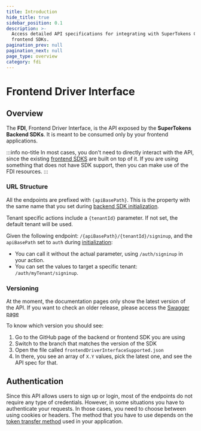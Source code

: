 ```yaml
---
title: Introduction
hide_title: true
sidebar_position: 0.1
description: >-
  Access detailed API specifications for integrating with SuperTokens Core and
  frontend SDKs.
pagination_prev: null
pagination_next: null
page_type: overview 
category: fdi
---
```


# Frontend Driver Interface


## Overview

The **FDI**, Frontend Driver Interface, is the API exposed by the **SuperTokens Backend SDKs**.
It is meant to be consumed only by your frontend applications.

:::info no-title
In most cases, you don't need to directly interact with the API, since the existing [frontend SDKS](/docs/references/backend-sdks/reference) are built on top of it.
If you are using something that does not have SDK support, then you can make use of the FDI resources.
:::


### URL Structure

All the endpoints are prefixed with `{apiBasePath}`.
This is the property with the same name that you set during [backend SDK initialization](/docs/quickstart/backend-setup#2-initialize-the-sdk).

Tenant specific actions include a `{tenantId}` parameter. If not set, the default tenant will be used.

Given the following endpoint: `/{apiBasePath}/{tenantId}/signinup`, and the `apiBasePath` set to `auth` during [initialization](/docs/quickstart/backend-setup#2-initialize-the-sdk):
- You can call it without the actual parameter, using `/auth/signinup` in your action. 
- You can set the values to target a specific tenant: `/auth/myTenant/signinup`.

### Versioning

At the moment, the documentation pages only show the latest version of the API.
If you want to check an older release, please access the [Swagger page](https://app.swaggerhub.com/apis/supertokens/FDI)

To know which version you should see:
1. Go to the GitHub page of the backend or frontend SDK you are using
2. Switch to the branch that matches the version of the SDK
3. Open the file called `frontendDriverInterfaceSupported.json`
4. In there, you see an array of `X.Y` values, pick the latest one, and see the API spec for that.


## Authentication

Since this API allows users to sign up or login, most of the endpoints do not require any type of credentials.
However, in some situations you have to authenticate your requests.
In those cases, you need to choose between using cookies or headers.
The method that you have to use depends on the [token transfer method](/docs/post-authentication/session-management/switch-between-cookies-and-header-authentication) used in your application.


